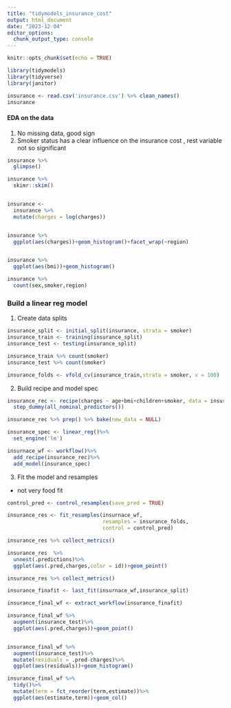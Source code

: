 ```yaml
---
title: "tidymodels_insurance_cost"
output: html_document
date: "2023-12-04"
editor_options: 
  chunk_output_type: console
---
```


```r
knitr::opts_chunk$set(echo = TRUE)
```


```r
library(tidymodels)
library(tidyverse)
library(janitor)

insurance <- read.csv('insurance.csv') %>% clean_names()
insurance

```


#### EDA on the data 
1. No missing data, good sign
2. Smoker status has a clear influence on the insurance cost , rest variable not so significant

```r

insurance %>%
  glimpse()

insurance %>%
  skimr::skim()


insurance <-
  insurance %>% 
  mutate(charges = log(charges))


insurance %>% 
  ggplot(aes(charges))+geom_histogram()+facet_wrap(~region)


insurance %>% 
  ggplot(aes(bmi))+geom_histogram()

insurance %>% 
  count(sex,smoker,region)


```

### Build a linear reg model
1. Create data splits 

```r
insurance_split <- initial_split(insurance, strata = smoker)
insurance_train <- training(insurance_split)
insurance_test <- testing(insurance_split)

insurance_train %>% count(smoker)
insurance_test %>% count(smoker)

insurance_folds <- vfold_cv(insurance_train,strata = smoker, v = 100)

```

2. Build recipe and model spec

```r

insurance_rec <- recipe(charges ~ age+bmi+children+smoker, data = insurance_train)%>%
  step_dummy(all_nominal_predictors())

insurance_rec %>% prep() %>% bake(new_data = NULL) 

insurance_spec <- linear_reg()%>%
  set_engine('lm')

insurnace_wf <- workflow()%>%
  add_recipe(insurance_rec)%>%
  add_model(insurance_spec)


```

3. Fit the model and resamples 

- not very food fit


```r
control_pred <- control_resamples(save_pred = TRUE)

insurance_res <- fit_resamples(insurnace_wf,
                               resamples = insurance_folds,
                               control = control_pred)

insurance_res %>% collect_metrics()

insurance_res  %>% 
  unnest(.predictions)%>%
  ggplot(aes(.pred,charges,color = id))+geom_point()

insurance_res %>% collect_metrics()

insurance_finafit <- last_fit(insurnace_wf,insurance_split)

insurance_final_wf <- extract_workflow(insurance_finafit)

insurance_final_wf %>% 
  augment(insurance_test)%>%
  ggplot(aes(.pred,charges))+geom_point()


insurance_final_wf %>% 
  augment(insurance_test)%>%
  mutate(residuals = .pred-charges)%>%
  ggplot(aes(residuals))+geom_histogram()

insurance_final_wf %>% 
  tidy()%>%
  mutate(term = fct_reorder(term,estimate))%>%
  ggplot(aes(estimate,term))+geom_col()


```

